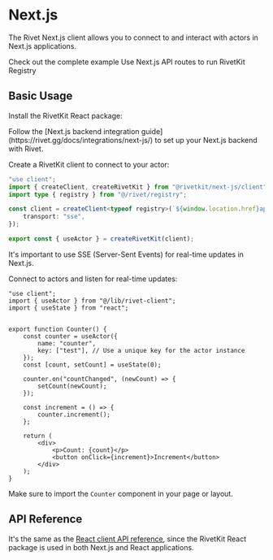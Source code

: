 
# Next.js

The Rivet Next.js client allows you to connect to and interact with actors in Next.js applications.

<CardGroup>
<Card title="View Example on GitHub" icon="github" href="https://github.com/rivet-gg/rivetkit/tree/main/examples/next-js">
	Check out the complete example
</Card>
<Card title="View the backend integration" icon="github" href="https://rivet.gg/docs/integrations/next-js/">
	Use Next.js API routes to run RivetKit Registry
</Card>
</CardGroup>

## Basic Usage

<Steps>

<Step title="Installation">
  
Install the RivetKit React package:
<InstallPackage name="@rivetkit/actor @rivetkit/react" />

</Step>

<Step title="Setup RivetKit client">


<Note>
  Follow the [Next.js backend integration guide](https://rivet.gg/docs/integrations/next-js/) to set up your Next.js backend with Rivet.
</Note>

Create a RivetKit client to connect to your actor:

```ts {{"title":"src/lib/rivet-client.ts"}}
"use client";
import { createClient, createRivetKit } from "@rivetkit/next-js/client";
import type { registry } from "@/rivet/registry";

const client = createClient<typeof registry>(`${window.location.href}api`, {
	transport: "sse",
});

export const { useActor } = createRivetKit(client);

```

<Info>It's important to use SSE (Server-Sent Events) for real-time updates in Next.js.</Info>

</Step>

<Step title="Connect to Actor">

Connect to actors and listen for real-time updates:
```tsx {{"title":"src/components/Counter.tsx"}}
"use client";
import { useActor } from "@/lib/rivet-client";
import { useState } from "react";


export function Counter() {
	const counter = useActor({
		name: "counter",
		key: ["test"], // Use a unique key for the actor instance
	});
	const [count, setCount] = useState(0);

	counter.on("countChanged", (newCount) => {
		setCount(newCount);
	});

	const increment = () => {
		counter.increment();
	};

	return (
		<div>
			<p>Count: {count}</p>
			<button onClick={increment}>Increment</button>
		</div>
	);
}
```

<Note>Make sure to import the `Counter` component in your page or layout.</Note>
</Step>
</Steps>

## API Reference

It's the same as the [React client API reference](https://rivet.gg/docs/clients/react#api-reference), since the RivetKit React package is used in both Next.js and React applications.